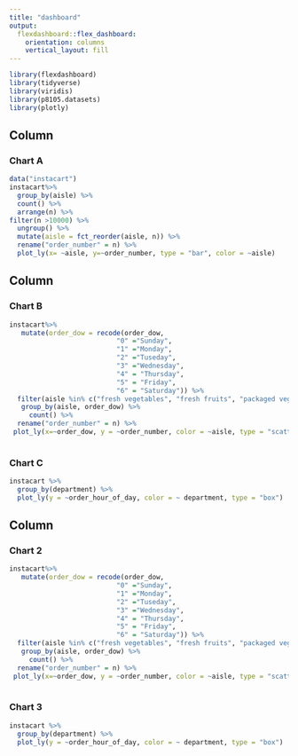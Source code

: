 ```yaml
---
title: "dashboard"
output: 
  flexdashboard::flex_dashboard:
    orientation: columns
    vertical_layout: fill
---
```


```r
library(flexdashboard)
library(tidyverse)
library(viridis)
library(p8105.datasets)
library(plotly)

```

Column {data-width=650}
-----------------------------------------------------------------------

### Chart A

```r
data("instacart")
instacart%>%
  group_by(aisle) %>%
  count() %>%
  arrange(n) %>%
filter(n >10000) %>%
  ungroup() %>%
  mutate(aisle = fct_reorder(aisle, n)) %>%
  rename("order_number" = n) %>%
  plot_ly(x= ~aisle, y=~order_number, type = "bar", color = ~aisle)

```

Column {data-width=350}
-----------------------------------------------------------------------

### Chart B

```r
instacart%>% 
   mutate(order_dow = recode(order_dow, 
                           "0" ="Sunday",
                           "1" ="Monday",
                           "2" ="Tuseday",
                           "3" ="Wednesday",
                           "4" = "Thursday",
                           "5" = "Friday",
                           "6" = "Saturday")) %>%
  filter(aisle %in% c("fresh vegetables", "fresh fruits", "packaged vegetables fruits")) %>%
   group_by(aisle, order_dow) %>%
     count() %>%
  rename("order_number" = n) %>%
 plot_ly(x=~order_dow, y = ~order_number, color = ~aisle, type = "scatter", mode = "line")
      
```

### Chart C

```r
instacart %>%
  group_by(department) %>%
  plot_ly(y = ~order_hour_of_day, color = ~ department, type = "box")

```

Column {data-width=350}
-----------------------------------------------------------------------

### Chart 2
```r
instacart%>% 
   mutate(order_dow = recode(order_dow, 
                           "0" ="Sunday",
                           "1" ="Monday",
                           "2" ="Tuseday",
                           "3" ="Wednesday",
                           "4" = "Thursday",
                           "5" = "Friday",
                           "6" = "Saturday")) %>%
  filter(aisle %in% c("fresh vegetables", "fresh fruits", "packaged vegetables fruits")) %>%
   group_by(aisle, order_dow) %>%
     count() %>%
  rename("order_number" = n) %>%
 plot_ly(x=~order_dow, y = ~order_number, color = ~aisle, type = "scatter", mode = "line")
           
```
 
 
 
### Chart 3


```r
instacart %>%
  group_by(department) %>%
  plot_ly(y = ~order_hour_of_day, color = ~ department, type = "box")
```
 



